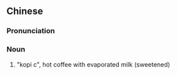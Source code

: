 ==Chinese==
{{zh-forms|s=咖啡丝|type=21}}

===Pronunciation===
{{zh-pron
|m=kāfēisī
|cat=n
}}

===Noun===
{{zh-noun}}

# {{lb|zh|Malaysia|Singapore}} "kopi c", hot coffee with evaporated milk (sweetened)